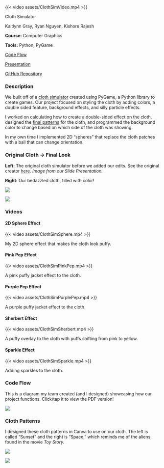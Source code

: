 :::::::::{.code-proj-body}

:::::::{.code-proj-top .video}

:::::{.code-proj-image .video}

:::{.screenshot-image}

{{< video assets/ClothSimVideo.mp4 >}}

:::

:::::


:::::{.code-proj-info .video}

:::{.code-proj-title}
Cloth Simulator
:::

:::{.code-proj-names}
Kaitlynn Gray, Ryan Nguyen, Kishore Rajesh

:::

:::{.code-proj-class}
**Course:** Computer Graphics

**Tools:** Python, PyGame

:::

:::{.code-proj-links}
[Code Flow](assets/ClothSimCodeFlow.pdf)

[Presentation](assets/ClothSimSlides.pdf)

[GitHub Repository](https://github.com/nguyenry/cs155-cloth-simulator)
:::



:::::





:::::::

:::::::{.code-proj-bottom}



:::::{.code-proj-desc}

### Description
We built off of a [cloth simulator](https://replit.com/@IcemasterEric/Cloth-Simulation-pygame#main.py) created using PyGame, a Python library to create games. Our project focused on styling the cloth by adding colors, a double sided feature, background effects, and silly particle effects.

I worked on calculating how to create a double-sided effect on the cloth, designed the [final patterns](#cloth-patterns) for the cloth, and programmed the background color to change based on which side of the cloth was showing.

In my own time I implemented 2D “spheres” that replace the cloth patches with a ball that can change orientation.

### Original Cloth -> Final Look
**Left:** The original cloth simulator before we added our edits. See the original creator [here](https://replit.com/@IcemasterEric/Cloth-Simulation-pygame#main.py). *Image from our Slide Presentation.*

**Right:** Our bedazzled cloth, filled with color!

:::{.home-proj-area}
![](assets/ClothSimOriginal.png){.lightbox}

![](assets/ClothSimImage.png){.lightbox}
:::





### Videos
:::::{.screenshots-container}
:::{.screenshot}
#### 2D Sphere Effect

:::{.video}

{{< video assets/ClothSimSphere.mp4 >}}

:::

:::{.screenshot-caption}
My 2D sphere effect that makes the cloth look puffy.
:::

:::

:::{.screenshot}
#### Pink Pep Effect

:::{.video}

{{< video assets/ClothSimPinkPep.mp4 >}}

:::

:::{.screenshot-caption}
A pink puffy jacket effect to the cloth.
:::

:::

:::{.screenshot}
#### Purple Pep Effect

:::{.video}

{{< video assets/ClothSimPurplePep.mp4 >}}

:::

:::{.screenshot-caption}
A purple puffy jacket effect to the cloth.
:::

:::


:::{.screenshot}
#### Sherbert Effect

:::{.video}

{{< video assets/ClothSimSherbert.mp4 >}}

:::

:::{.screenshot-caption}
A puffy overlay to the cloth with puffs shifting from pink to yellow.
:::

:::


:::{.screenshot}
#### Sparkle Effect

:::{.video}

{{< video assets/ClothSimSparkle.mp4 >}}

:::

:::{.screenshot-caption}
Adding sparkles to the cloth.
:::

:::



:::::

### Code Flow
This is a diagram my team created (and I designed) showcasing how our project functions. Click/tap it to view the PDF version!


[![](assets/ClothSimCodeFlow.png)](assets/ClothSimCodeFlow.pdf)


### Cloth Patterns
I designed these cloth patterns in Canva to use on our cloth. The left is called "Sunset" and the right is "Space," which reminds me of the aliens found in the movie *Toy Story.*

:::::{.home-proj-area}
![](assets/ClothSimSunset.png){.lightbox}

![](assets/ClothSimSpace.png){.lightbox}
:::::


:::::

:::::::

:::::::::